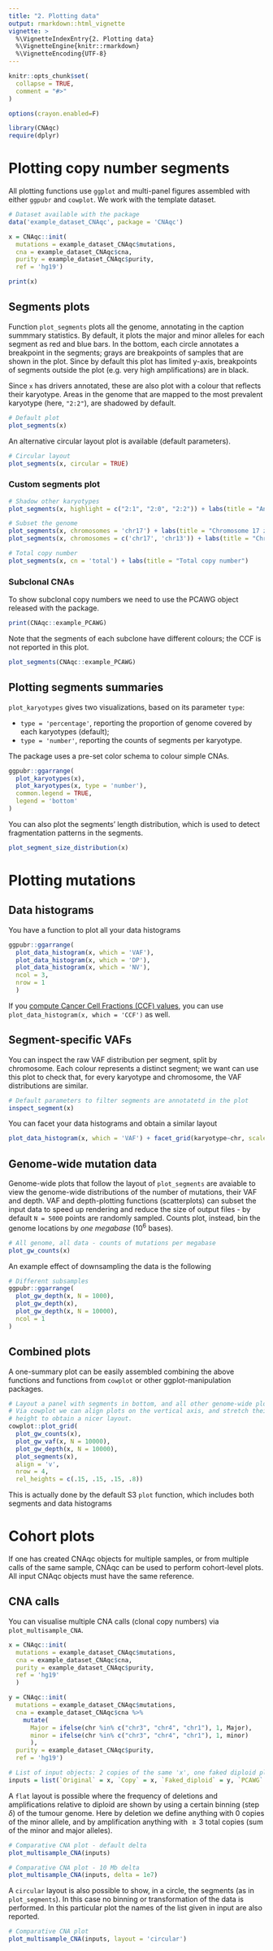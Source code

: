 ```yaml
---
title: "2. Plotting data"
output: rmarkdown::html_vignette
vignette: >
  %\VignetteIndexEntry{2. Plotting data}
  %\VignetteEngine{knitr::rmarkdown}
  %\VignetteEncoding{UTF-8}
---
```


```r
knitr::opts_chunk$set(
  collapse = TRUE,
  comment = "#>"
)

options(crayon.enabled=F)
```


```r
library(CNAqc)
require(dplyr)
```


# Plotting copy number segments

All plotting functions use `ggplot` and multi-panel figures assembled with either `ggpubr` and `cowplot`. We work with the template dataset. 

```r
# Dataset available with the package 
data('example_dataset_CNAqc', package = 'CNAqc')

x = CNAqc::init(
  mutations = example_dataset_CNAqc$mutations, 
  cna = example_dataset_CNAqc$cna,
  purity = example_dataset_CNAqc$purity,
  ref = 'hg19')

print(x)
```

## Segments plots

Function `plot_segments` plots all the genome, annotating in the caption summmary statistics. By default, it plots the major and minor alleles for each segment as red and blue bars. In the bottom, each circle annotates a breakpoint in the segments; grays are breakpoints of samples that are shown in the plot. Since by default this plot has limited y-axis,  breakpoints of segments outside the plot (e.g. very high amplifications) are in black.

Since `x` has drivers annotated, these are also plot with a colour that reflects their karyotype. Areas in the genome that are mapped to the most prevalent karyotype (here, `"2:2"`), are shadowed by default.

```r
# Default plot
plot_segments(x)
```

An alternative circular layout plot is available (default parameters).
```r
# Circular layout
plot_segments(x, circular = TRUE)
```

### Custom segments plot

```r
# Shadow other karyotypes
plot_segments(x, highlight = c("2:1", "2:0", "2:2")) + labs(title = "Annotate different karyotypes")

# Subset the genome
plot_segments(x, chromosomes = 'chr17') + labs(title = "Chromosome 17 zoom")
plot_segments(x, chromosomes = c('chr17', 'chr13')) + labs(title = "Chromosome 17 and 13 zoom")

# Total copy number
plot_segments(x, cn = 'total') + labs(title = "Total copy number")
```

### Subclonal CNAs

To show subclonal copy numbers we need to use the PCAWG object released with the package.

```r
print(CNAqc::example_PCAWG)
```
Note that the segments of each subclone have different colours; the CCF is not reported in this plot.
```r
plot_segments(CNAqc::example_PCAWG)
```



## Plotting segments summaries

`plot_karyotypes` gives two visualizations, based on its parameter `type`:

* `type = 'percentage'`, reporting the proportion of genome covered by each karyotypes (default);
* `type = 'number'`, reporting the counts of segments per karyotype.

The package uses a pre-set color schema to colour simple CNAs.

```r
ggpubr::ggarrange(
  plot_karyotypes(x),
  plot_karyotypes(x, type = 'number'),
  common.legend = TRUE,
  legend = 'bottom'
)
```

You can also plot the segments' length distribution, which is used to detect fragmentation patterns in the segments.
```r
plot_segment_size_distribution(x)
```

# Plotting mutations

## Data histograms

You have a function to plot all your data histograms

```r
ggpubr::ggarrange(
  plot_data_histogram(x, which = 'VAF'),
  plot_data_histogram(x, which = 'DP'),
  plot_data_histogram(x, which = 'NV'),
  ncol = 3,
  nrow = 1
  )
```

If you [compute Cancer Cell Fractions (CCF) values](https://caravagn.github.io/CNAqc/articles/ccf_computation.html), you can use `plot_data_histogram(x, which = 'CCF')` as well.

## Segment-specific VAFs 

You can inspect the raw VAF distribution per segment, split by chromosome. Each colour represents a distinct segment; we want can use this plot to check that, for every karyotype and chromosome, the VAF distributions are similar.
```r
# Default parameters to filter segments are annotatetd in the plot
inspect_segment(x)
```

You can facet your data histograms and obtain a similar layout
```r
plot_data_histogram(x, which = 'VAF') + facet_grid(karyotype~chr, scales = 'free')
```

## Genome-wide mutation data

Genome-wide plots that follow the layout of `plot_segments` are avaiable to view the genome-wide distributions of the number of mutations, their VAF and depth. VAF and depth-plotting functions (scatterplots) can subset the input data to speed up rendering and reduce the size of output files - by default `N = 5000` points are randomly sampled. 
Counts plot, instead, bin the genome locations by _one megabase_ ($10^6$ bases).

```r
# All genome, all data - counts of mutations per megabase
plot_gw_counts(x)
```

An example effect of downsampling the data is the following
```r
# Different subsamples
ggpubr::ggarrange(
  plot_gw_depth(x, N = 1000),
  plot_gw_depth(x),
  plot_gw_depth(x, N = 10000),
  ncol = 1
)
```


## Combined plots

A one-summary plot can be easily assembled combining the above functions and functions from `cowplot` or other ggplot-manipulation packages.

```r
# Layout a panel with segments in bottom, and all other genome-wide plots on top.
# Via cowplot we can align plots on the vertical axis, and stretch their relative
# height to obtain a nicer layout.
cowplot::plot_grid(
  plot_gw_counts(x),
  plot_gw_vaf(x, N = 10000),
  plot_gw_depth(x, N = 10000),
  plot_segments(x),
  align = 'v', 
  nrow = 4, 
  rel_heights = c(.15, .15, .15, .8))
```

This is actually done by the default S3 `plot` function, which includes both segments and data histograms


# Cohort plots

If one has created CNAqc objects for multiple samples, or from multiple calls of the same sample, CNAqc can be used to perform cohort-level plots. All input CNAqc objects must have the same reference. 


## CNA calls

You can visualise multiple CNA calls (clonal copy numbers) via `plot_multisample_CNA`. 

```r
x = CNAqc::init(
  mutations = example_dataset_CNAqc$mutations, 
  cna = example_dataset_CNAqc$cna,
  purity = example_dataset_CNAqc$purity,
  ref = 'hg19'
  )

y = CNAqc::init(
  mutations = example_dataset_CNAqc$mutations, 
  cna = example_dataset_CNAqc$cna %>%
    mutate(
      Major = ifelse(chr %in% c("chr3", "chr4", "chr1"), 1, Major),
      minor = ifelse(chr %in% c("chr3", "chr4", "chr1"), 1, minor)
      ),
  purity = example_dataset_CNAqc$purity,
  ref = 'hg19')

# List of input objects: 2 copies of the same 'x', one faked diploid plus one PCAWG sample
inputs = list(`Original` = x, `Copy` = x, `Faked_diploid` = y, `PCAWG` = CNAqc::example_PCAWG)
```

A `flat` layout is possible where the frequency of deletions and amplifications relative to diploid are shown by using a certain binning (step $\delta$) of the tumour genome. Here by deletion we define anything with 0 copies of the minor allele, and by amplification anything with $\geq 3$ total copies (sum of the minor and major alleles).
```r
# Comparative CNA plot - default delta
plot_multisample_CNA(inputs)
```

```r
# Comparative CNA plot - 10 Mb delta
plot_multisample_CNA(inputs, delta = 1e7)
```

A `circular` layout is also possible to show, in a circle, the segments (as in `plot_segments`). In this case no binning or transformation of the data is performed. In this particular plot the names of the list given in input are also reported.

```r
# Comparative CNA plot
plot_multisample_CNA(inputs, layout = 'circular')
```

